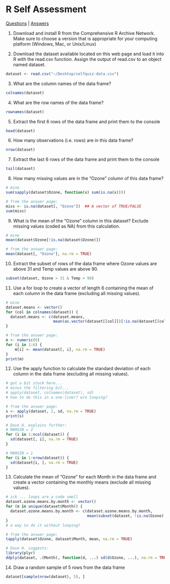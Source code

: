 R Self Assessment
=================

[Questions](http://www.biostat.jhsph.edu/~rpeng/coursera/selfquiz/quiz.html) | [Answers](http://www.biostat.jhsph.edu/~rpeng/coursera/selfquiz/quiz_answer.html)

1. Download and install R from the Comprehensive R Archive Network. Make sure to choose a version that is appropriate for your computing platform (Windows, Mac, or Unix/Linux)

2. Download the dataset available located on this web page and load it into R with the read.csv function. Assign the output of read.csv to an object named dataset.
```r
dataset <- read.csv("~/Desktop/selfquiz-data.csv")
```

3. What are the column names of the data frame?
```r
colnames(dataset)
```

4. What are the row names of the data frame?
```r
rownames(dataset)
```

5. Extract the first 6 rows of the data frame and print them to the console
```r
head(dataset)
```

6. How many observations (i.e. rows) are in this data frame?
```r
nrow(dataset)
```

7. Extract the last 6 rows of the data frame and print them to the console
```r
tail(dataset)
```

8. How many missing values are in the "Ozone" column of this data frame?
```r
# mine
sum(sapply(dataset$Ozone, function(x) sum(is.na(x))))

# from the answer page:
miss <- is.na(dataset[, "Ozone"])  ## A vector of TRUE/FALSE
sum(miss)
```

9. What is the mean of the "Ozone" column in this dataset? Exclude missing values (coded as NA) from this calculation.
```r
# mine
mean(dataset$Ozone[!is.na(dataset$Ozone)])

# from the answer page:
mean(dataset[, "Ozone"], na.rm = TRUE)
```

10. Extract the subset of rows of the data frame where Ozone values are above 31 and Temp values are above 90.
```r
subset(dataset, Ozone > 31 & Temp > 90)
```

11. Use a for loop to create a vector of length 6 containing the mean of each column in the data frame (excluding all missing values).
```r
# mine
dataset.means <- vector()
for (col in colnames(dataset)) {
  dataset.means <- c(dataset.means,
                     mean(as.vector(dataset[[col]])[!is.na(dataset[[col]])]))
}

# from the answer page:
m <- numeric(6)
for (i in 1:6) {
    m[i] <- mean(dataset[, i], na.rm = TRUE)
}
print(m)
```

12. Use the apply function to calculate the standard deviation of each column in the data frame (excluding all missing values).
```r
# got a bit stuck here...
# minus the filtering bit...
# apply(dataset, colnames(dataset), sd)
# how to do this in a one-liner? w/o looping?

# from the answer page:
s <- apply(dataset, 2, sd, na.rm = TRUE)
print(s)

# Dave H. explains further:
# MARGIN = 2
for (i in 1:ncol(dataset)) {
  sd(dataset[, i], na.rm = TRUE)
}

# MARGIN = 1
for (i in 1:nrow(dataset)) {
  sd(dataset[i, ], na.rm = TRUE)
}
```

13. Calculate the mean of "Ozone" for each Month in the data frame and create a vector containing the monthly means (exclude all missing values).
```r
# ick ... loops are a code smell
dataset.ozone.means.by.month <- vector()
for (m in unique(dataset$Month)) {
  dataset.ozone.means.by.month <- c(dataset.ozone.means.by.month, 
                                    mean(subset(dataset, !is.na(Ozone) & Month==m)[["Ozone"]]))
}
# a way to do it without looping?

# from the answer page:
tapply(dataset$Ozone, dataset$Month, mean, na.rm = TRUE)

# Dave H. suggests:
library(plyr)
ddply(dataset, .(Month), function(d, ...) sd(d$Ozone, ...), na.rm = TRUE)
```

14. Draw a random sample of 5 rows from the data frame
```r
dataset[sample(nrow(dataset), 5), ]
```
